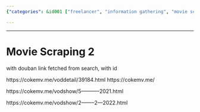 ```yaml
---
{"categories": &id001 ["freelancer", "information gathering", "movie scraping"], "category": "Movies", "date": "2022-02-20 04:21:00", "description": "The text is a collection of movie links from the website 'cokemv.me'. The URLs provided lead to individual movie pages and search results.", "tags": *id001, "title": "Movie Scraping 2"}

---
```


------

# Movie Scraping 2

with douban link fetched from search, with id

https://cokemv.me/voddetail/39184.html
https://cokemv.me/

https://cokemv.me/vodshow/5-----------2021.html

https://cokemv.me/vodshow/2--------2---2022.html

